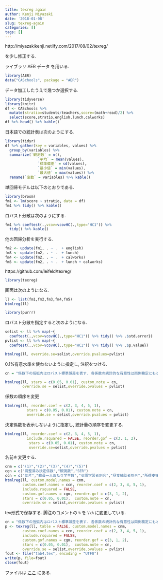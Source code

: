 ```yaml
---
title: texreg again
author: Kenji Miyazaki
date: '2018-01-08'
slug: texreg-again
categories: []
tags: []
---
```


http://miyazakikenji.netlify.com/2017/08/02/texreg/

を少し修正する.

ライブラリ AER データ を用いる.
```r
library(AER)
data("CASchools", package = "AER")
```

データ加工したうえで幾つか選択する.
```r
library(tidyverse)
library(knitr)
df <- CASchools %>% 
  mutate(stratio=students/teachers,score=(math+read)/2) %>%
  select(score,stratio,english,lunch,calworks)
df %>% head() %>% kable()
```

日本語での統計表は次のようにする.
```r
library(tidyr)
df %>% gather(key = variables, values) %>%
  group_by(variables) %>%
  summarize(`観測数` = n(),
               `平均` = mean(values),
               `標準偏差` = sd(values),
               `最小値` = min(values),
               `最大値` = max(values)) %>%
  rename(`変数` = variables) %>% kable()
```

単回帰モデルは以下のとおりである.
```r
library(broom)
fm1 <- lm(score ~ stratio, data = df)
fm1 %>% tidy() %>% kable()
```

ロバスト分散は次のようにする.
```r
fm1 %>% coeftest(.,vcov=vcovHC(.,type="HC1")) %>%
  tidy() %>% kable()
```


他の回帰分析を実行する.
```r
fm2 <- update(fm1, . ~ .  + english)
fm3 <- update(fm2, . ~ .  + lunch)
fm4 <- update(fm2, . ~ .  + calworks)
fm5 <- update(fm2, . ~ .  + lunch + calworks)
```

https://github.com/leifeld/texreg/
```r
library(texreg)
```

画面は次のようになる.
```r
ll <- list(fm1,fm2,fm3,fm4,fm5)
htmlreg(ll)
```

```r
library(purrr)
```


ロバスト分散を指定すると次のようになる.
```r
selist <- ll %>% map(~{
  coeftest(.,vcov=vcovHC(.,type="HC1")) %>% tidy() %>% .$std.error})
pvlist <- ll %>% map(~{
  coeftest(.,vcov=vcovHC(.,type="HC1")) %>% tidy() %>% .$p.value})

htmlreg(ll, override.se=selist,override.pvalues=pvlist)
```

0.1%有意水準を使わないように指定し, 注釈をつける.

```r
cn = "係数下の括弧内はロバスト標準誤差を表す. 各係数の統計的な有意性は両側検定にもとづいてテストされる. 個々の係数は, 5%水準 (*), 1%水準 (**) でそれぞれ有意."

htmlreg(ll, stars = c(0.05, 0.01), custom.note = cn,
        override.se = selist,override.pvalues = pvlist)
```

係数の順序を変更
```r
htmlreg(ll, reorder.coef = c(2, 3, 4, 5, 1),
          stars = c(0.05, 0.01), custom.note = cn,
          override.se = selist,override.pvalues = pvlist)
```

決定係数を表示しないように指定し, 統計量の順序を変更する.
```r
htmlreg(ll, reorder.coef = c(2, 3, 4, 5, 1),
          include.rsquared = FALSE, reorder.gof = c(3, 1, 2),
           stars = c(0.05, 0.01), custom.note = cn,
           override.se=selist,override.pvalues = pvlist)
```

名前を変更する.
```r
cnm = c("(1)","(2)","(3)","(4)","(5)")
cgn = c("調整済み決定係数","観測数","SER")
ccn = c("切片","教員一人あたり学生数","英語学習者割合","昼食補助者割合","所得支援家計")
htmlreg(ll, custom.model.names = cnm, 
        custom.coef.names = ccn, reorder.coef = c(2, 3, 4, 5, 1),
        include.rsquared = FALSE, 
        custom.gof.names = cgn, reorder.gof = c(3, 1, 2),
        stars = c(0.05, 0.01),  custom.note = cn, 
        override.se = selist,override.pvalues = pvlist)
```

tex形式で保存する. 脚注のコメントの `%` を `\\%` に変更している.
```r
cn = "係数下の括弧内はロバスト標準誤差を表す. 各係数の統計的な有意性は両側検定にもとづいてテストされる. 個々の係数は, 5\\%水準 (*), 1\\%水準 (**) でそれぞれ有意."
p <- texreg(ll, table = FALSE, custom.model.names = cnm, 
        custom.coef.names = ccn, reorder.coef = c(2, 3, 4, 5, 1),
        include.rsquared = FALSE, 
        custom.gof.names = cgn, reorder.gof = c(3, 1, 2),
        stars = c(0.05, 0.01),  custom.note = cn, 
        override.se = selist,override.pvalues = pvlist)
fout <- file("tab4.tex", encoding = "UTF8")
write(p, file=fout)
close(fout)
```

ファイルは [ここ](https://github.com/kenjimyzk/test-blogdown/blob/master/content/post/tab4.tex
) にある.
